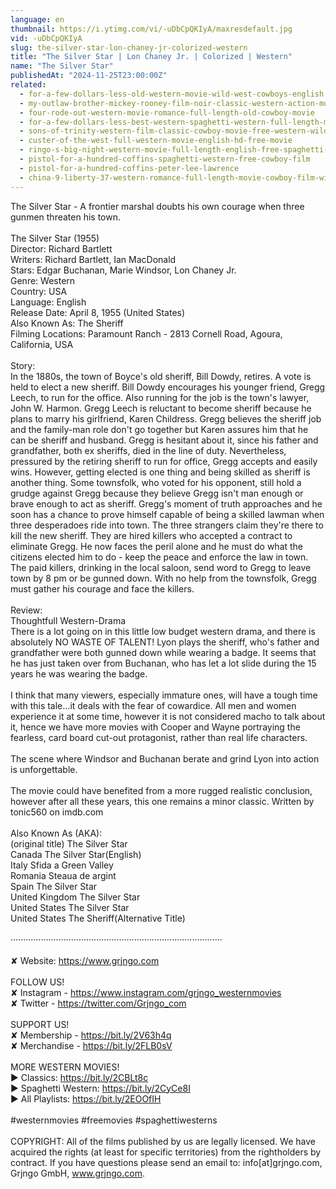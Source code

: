 ```yaml
---
language: en
thumbnail: https://i.ytimg.com/vi/-uDbCpQKIyA/maxresdefault.jpg
vid: -uDbCpQKIyA
slug: the-silver-star-lon-chaney-jr-colorized-western
title: "The Silver Star | Lon Chaney Jr. | Colorized | Western"
name: "The Silver Star"
publishedAt: "2024-11-25T23:00:00Z"
related:
  - for-a-few-dollars-less-old-western-movie-wild-west-cowboys-english
  - my-outlaw-brother-mickey-rooney-film-noir-classic-western-action-movie-romance
  - four-rode-out-western-movie-romance-full-length-old-cowboy-movie
  - for-a-few-dollars-less-best-western-spaghetti-western-full-length-movie-wild-west
  - sons-of-trinity-western-film-classic-cowboy-movie-free-western-wild-west-full-length-movie
  - custer-of-the-west-full-western-movie-english-hd-free-movie
  - ringo-s-big-night-western-movie-full-length-english-free-spaghetti-western
  - pistol-for-a-hundred-coffins-spaghetti-western-free-cowboy-film
  - pistol-for-a-hundred-coffins-peter-lee-lawrence
  - china-9-liberty-37-western-romance-full-length-movie-cowboy-film-wild-west
---
```


The Silver Star - A frontier marshal doubts his own courage when three gunmen threaten his town.<br />
<br />
The Silver Star (1955)<br />
Director: Richard Bartlett<br />
Writers: Richard Bartlett, Ian MacDonald<br />
Stars: Edgar Buchanan, Marie Windsor, Lon Chaney Jr.<br />
Genre: Western<br />
Country: USA<br />
Language: English<br />
Release Date: April 8, 1955 (United States)<br />
Also Known As: The Sheriff <br />
Filming Locations: Paramount Ranch - 2813 Cornell Road, Agoura, California, USA<br />
<br />
Story:<br />
In the 1880s, the town of Boyce's old sheriff, Bill Dowdy, retires. A vote is held to elect a new sheriff. Bill Dowdy encourages his younger friend, Gregg Leech, to run for the office. Also running for the job is the town's lawyer, John W. Harmon. Gregg Leech is reluctant to become sheriff because he plans to marry his girlfriend, Karen Childress. Gregg believes the sheriff job and the family-man role don't go together but Karen assures him that he can be sheriff and husband. Gregg is hesitant about it, since his father and grandfather, both ex sheriffs, died in the line of duty. Nevertheless, pressured by the retiring sheriff to run for office, Gregg accepts and easily wins. However, getting elected is one thing and being skilled as sheriff is another thing. Some townsfolk, who voted for his opponent, still hold a grudge against Gregg because they believe Gregg isn't man enough or brave enough to act as sheriff. Gregg's moment of truth approaches and he soon has a chance to prove himself capable of being a skilled lawman when three desperadoes ride into town. The three strangers claim they're there to kill the new sheriff. They are hired killers who accepted a contract to eliminate Gregg. He now faces the peril alone and he must do what the citizens elected him to do - keep the peace and enforce the law in town. The paid killers, drinking in the local saloon, send word to Gregg to leave town by 8 pm or be gunned down. With no help from the townsfolk, Gregg must gather his courage and face the killers.<br />
<br />
Review:<br />
Thoughtfull Western-Drama<br />
There is a lot going on in this little low budget western drama, and there is absolutely NO WASTE OF TALENT! Lyon plays the sheriff, who's father and grandfather were both gunned down while wearing a badge. It seems that he has just taken over from Buchanan, who has let a lot slide during the 15 years he was wearing the badge.<br />
<br />
I think that many viewers, especially immature ones, will have a tough time with this tale...it deals with the fear of cowardice. All men and women experience it at some time, however it is not considered macho to talk about it, hence we have more movies with Cooper and Wayne portraying the fearless, card board cut-out protagonist, rather than real life characters.<br />
<br />
The scene where Windsor and Buchanan berate and grind Lyon into action is unforgettable.<br />
<br />
The movie could have benefited from a more rugged realistic conclusion, however after all these years, this one remains a minor classic. Written by tonic560 on imdb.com<br />
<br />
Also Known As (AKA):<br />
(original title) The Silver Star<br />
Canada The Silver Star(English)<br />
Italy Sfida a Green Valley<br />
Romania Steaua de argint<br />
Spain The Silver Star<br />
United Kingdom The Silver Star<br />
United States The Silver Star<br />
United States The Sheriff(Alternative Title)<br />
<br />
····················································································<br />
<br />
✘ Website: https://www.grjngo.com<br />
<br />
FOLLOW US!<br />
✘ Instagram - https://www.instagram.com/grjngo_westernmovies<br />
✘ Twitter - https://twitter.com/Grjngo_com<br />
<br />
SUPPORT US!<br />
✘ Membership - https://bit.ly/2V63h4q<br />
✘ Merchandise - https://bit.ly/2FLB0sV<br />
<br />
MORE WESTERN MOVIES! <br />
► Classics: https://bit.ly/2CBLt8c <br />
► Spaghetti Western: https://bit.ly/2CyCe8I <br />
► All Playlists: https://bit.ly/2EOOfIH <br />
<br />
#westernmovies #freemovies #spaghettiwesterns<br />
<br />
COPYRIGHT: All of the films published by us are legally licensed. We have acquired the rights (at least for specific territories) from the rightholders by contract. If you have questions please send an email to: info[at]grjngo.com, Grjngo GmbH, www.grjngo.com.
